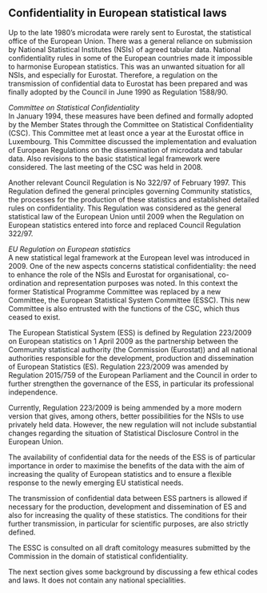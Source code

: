 ## Confidentiality in European statistical laws

Up to the late 1980's microdata were rarely sent to Eurostat, the statistical office of the European Union. There was a general reliance on submission by National Statistical Institutes (NSIs) of agreed tabular data. National confidentiality rules in some of the European countries made it impossible to harmonise European statistics. This was an unwanted situation for all NSIs, and especially for Eurostat. Therefore, a regulation on the transmission of confidential data to Eurostat has been prepared and was finally adopted by the Council in June 1990 as Regulation 1588/90.

*Committee on Statistical Confidentiality*\
In January 1994, these measures have been defined and formally adopted by the Member States through the Committee on Statistical Confidentiality (CSC). This Committee met at least once a year at the Eurostat office in Luxembourg. This Committee discussed the implementation and evaluation of European Regulations on the dissemination of microdata and tabular data. Also revisions to the basic statistical legal framework were considered. The last meeting of the CSC was held in 2008.

Another relevant Council Regulation is No 322/97 of February 1997. This Regulation defined the general principles governing Community statistics, the processes for the production of these statistics and established detailed rules on confidentiality. This Regulation was considered as the general statistical law of the European Union until 2009 when the Regulation on European statistics entered into force and replaced Council Regulation 322/97.

*EU Regulation on European statistics*\
A new statistical legal framework at the European level was introduced in 2009. One of the new aspects concerns statistical confidentiality: the need to enhance the role of the NSIs and Eurostat for organisational, co-ordination and representation purposes was noted. In this context the former Statistical Programme Committee was replaced by a new Committee, the European Statistical System Committee (ESSC). This new Committee is also entrusted with the functions of the CSC, which thus ceased to exist.

The European Statistical System (ESS) is defined by Regulation 223/2009 on European statistics on 1 April 2009 as the partnership between the Community statistical authority (the Commission (Eurostat)) and all national authorities responsible for the development, production and dissemination of European Statistics (ES). Regulation 223/2009 was amended by Regulation 2015/759 of the European Parliament and the Council in order to further strengthen the governance of the ESS, in particular its professional independence.

Currently, Regulation 223/2009 is being ammended by a more modern version that gives, among others, better possibilities for the NSIs to use privately held data. However, the new regulation will not include substantial changes regarding the situation of Statistical Disclosure Control in the European Union.

The availability of confidential data for the needs of the ESS is of particular importance in order to maximise the benefits of the data with the aim of increasing the quality of European statistics and to ensure a flexible response to the newly emerging EU statistical needs.

The transmission of confidential data between ESS partners is allowed if necessary for the production, development and dissemination of ES and also for increasing the quality of these statistics. The conditions for their further transmission, in particular for scientific purposes, are also strictly defined.

The ESSC is consulted on all draft comitology measures submitted by the Commission in the domain of statistical confidentiality.

The next section gives some background by discussing a few ethical codes and laws. It does not contain any national specialities.

